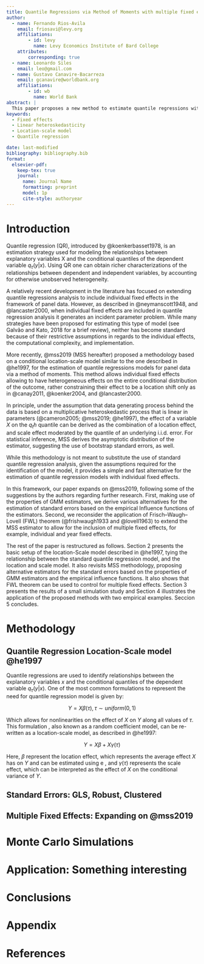 ```yaml
---
title: Quantile Regressions via Method of Moments with multiple fixed effects
author:
  - name: Fernando Rios-Avila
    email: friosavi@levy.org
    affiliations: 
        - id: levy
          name: Levy Economics Institute of Bard College          
    attributes:
        corresponding: true
  - name: Leonardo Siles
    email: leo@gmail.com
  - name: Gustavo Canavire-Bacarreza
    email: gcanavire@worldbank.org
    affiliations:
        - id: wb
          name: World Bank
abstract: |
  This paper proposes a new method to estimate quantile regressions with multiple fixed effects. The method expands on the strategy proposed by @mss2019, allowing for multiple fixed effects, and providing various alternatives for the estimation of Standard errors. We provide Monte Carlo simulations to show the finite sample properties of the proposed method in the presence of two sets of fixed effects. Finally, we apply the proposed method to estimate **something interesting**
keywords: 
  - Fixed effects
  - Linear heteroskedasticity
  - Location-scale model
  - Quantile regression

date: last-modified
bibliography: bibliography.bib
format:
  elsevier-pdf:
    keep-tex: true
    journal:
      name: Journal Name
      formatting: preprint
      model: 1p
      cite-style: authoryear
---
```


# Introduction

Quantile regression (QR), introduced by @koenkerbasset1978, is an estimation strategy used for modeling the relationships between explanatory variables X and the conditional quantiles of the dependent variable $q_\tau (y|x)$. Using QR one can obtain richer characterizations of the relationships between dependent and independent variables, by accounting for otherwise unobserved heterogeneity. 

A relatively recent development in the literature has focused on extending quantile regressions analysis to include individual fixed effects in the framework of panel data. However, as described in @neymanscott1948, and @lancaster2000, when individual fixed effects are included in quantile regression analysis it generates an incident parameter problem. While many strategies have been proposed for estimating this type of model (see Galvão and Kato, 2018 for a brief review), neither has become standard because of their restrictive assumptions in regards to the individual effects, the computational complexity, and implementation. 

More recently, @mss2019 (MSS hereafter) proposed a methodology based on a conditional location-scale model similar to the one described in @he1997, for the estimation of quantile regressions models for panel data via a method of moments. This method allows individual fixed effects allowing to have heterogeneous effects on the entire conditional distribution of the outcome, rather constraining their effect to be a location shift only as in @canay2011, @koenker2004, and @lancaster2000. 

In principle, under the assumption that data generating process behind the data is based on a multiplicative heteroskedastic process that is linear in parameters (@cameron2005; @mss2019; @he1997), the effect of a variable $X$ on the $q_th$ quantile can be derived as the combination of a location effect, and scale effect moderated by the quantile of an underlying i.i.d. error. For statistical inference, MSS derives the asymptotic distribution of the estimator, suggesting the use of bootstrap standard errors, as well.

While this methodology is not meant to substitute the use of standard quantile regression analysis, given the assumptions required for the identification of the model, it provides a simple and fast alternative for the estimation of quantile regression models with individual fixed effects. 

In this framework, our paper expands on @mss2019, following some of the suggestions by the authors regarding further research. First, making use of the properties of GMM estimators, we derive various alternatives for the estimation of standard errors based on the empirical Influence functions of the estimators. Second, we reconsider the application of Frisch–Waugh–Lovell (FWL) theorem (@frishwaugh1933 and @lovell1963) to extend the MSS estimator to allow for the inclusion of multiple fixed effects, for example, individual and year fixed effects. 

The rest of the paper is restructured as follows. Section 2 presents the basic setup of the location-Scale model described in @he1997, tying the relationship between the standard quantile regression model, and the location and scale model. It also revisits MSS methodology, proposing alternative estimators for the standard errors based on the properties of GMM estimators and the empirical influence functions. It also shows that FWL theorem can be used to control for multiple fixed effects. Section 3 presents the results of a small simulation study and Section 4 illustrates the application of the proposed methods with two empirical examples. Seccion 5 concludes. 

# Methodology

## Quantile Regression Location-Scale model @he1997

Quantile regressions are used to identify relationships between the explanatory variables $x$ and the conditional quantiles of the dependent variable $q_\tau (y|x)$. One of the most common formulations to represent the need for quantile regression model is given by:

$$Y=X\beta(\tau), \tau \sim uniform(0,1) $$

Which allows for nonlinearities on the effect of $X$ on $Y$ along all values of $\tau$. This formulation , also known as a random coefficient model, can be re-written as a location-scale model, as described in @he1997:  

$$Y = X \beta + X \gamma(\tau)$$

Here, $\beta$ represent the location effect, which represents the average effect $X$ has on $Y$ and can be estimated using e , and $\gamma(\tau)$ represents the scale effect, which can be interpreted as the effect of $X$ on the conditional variance of $Y$.

## Standard Errors: GLS, Robust, Clustered

## Multiple Fixed Effects: Expanding on @mss2019

# Monte Carlo Simulations

# Application: **Something interesting**

# Conclusions

# Appendix {.appendix} 

# References {-}